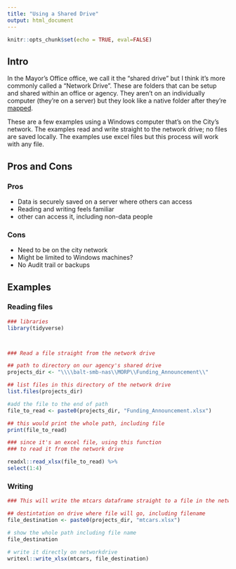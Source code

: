 ```yaml
---
title: "Using a Shared Drive"
output: html_document
---
```


```r
knitr::opts_chunk$set(echo = TRUE, eval=FALSE)

```

## Intro

In the Mayor's Office office, we call it the "shared drive" but I think it's more commonly called a "Network Drive". These are folders that can be setup and shared within an office or agency. They aren't on an individually computer (they're on a server) but they look like a native folder after they're [mapped](https://support.microsoft.com/en-us/windows/map-a-network-drive-in-windows-29ce55d1-34e3-a7e2-4801-131475f9557d).

These are a few examples using a Windows computer that's on the City's network. The examples read and write straight to the network drive; no files are saved locally. The examples use excel files but this process will work with any file.


## Pros and Cons

### Pros

+ Data is securely saved on a server where others can access
+ Reading and writing feels familiar
+ other can access it, including non-data people

### Cons

+ Need to be on the city network
+ Might be limited to Windows machines?
+ No Audit trail or backups



## Examples

### Reading files

```r
### libraries
library(tidyverse)



### Read a file straight from the network drive

## path to directory on our agency's shared drive
projects_dir <- "\\\\balt-smb-nas\\MORP\\Funding_Announcement\\"

## list files in this directory of the network drive
list.files(projects_dir)

#add the file to the end of path
file_to_read <- paste0(projects_dir, "Funding_Announcement.xlsx")

## this would print the whole path, including file
print(file_to_read)

### since it's an excel file, using this function 
### to read it from the network drive

readxl::read_xlsx(file_to_read) %>% 
select(1:4)

```


### Writing

```r

### This will write the mtcars dataframe straight to a file in the network drive

## destintation on drive where file will go, including filename
file_destination <- paste0(projects_dir, "mtcars.xlsx")

# show the whole path including file name
file_destination

# write it directly on networkdrive
writexl::write_xlsx(mtcars, file_destination)

```


 